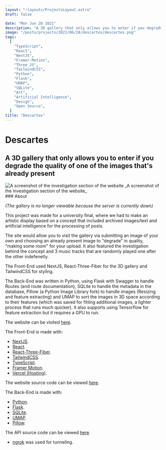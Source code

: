 ```yaml
---
layout: "~layouts/ProjectsLayout.astro"
draft: false

date: "Mon Jun 28 2021"
description: "A 3D gallery that only allows you to enter if you degrade the quality of one of the images that's already present."
image: "/posts/projects/2021/06/28/descartes/descartes.png"
tags:
  [
    "TypeScript",
    "React",
    "NextJS",
    "Framer-Motion",
    "Three JS",
    "TailwindCSS",
    "Python",
    "Flask",
    "UMAP",
    "SQLite",
    "Art",
    "Artificial Intelligence",
    "Design",
    "Open Source",
  ]
title: "Descartes"
---
```





# Descartes

## A 3D gallery that only allows you to enter if you degrade the quality of one of the images that's already present

<SmartLink class="block" href="https://descartes.vercel.app/">
  <Image
    src={mainImage}
    alt="A screenshot of the investigation section of the website"
  />
</SmartLink>
_A screenshot of the investigation section of the website_

<div id="content">
  ### About

_(The gallery is no longer viewable because the server is currently down)_

This project was made for a university final, where we had to make an artistic display based on a concept that included archived images/text and artificial intelligence for the processing of posts.

The site would allow you to visit the gallery via submitting an image of your own and choosing an already present image to "degrade" in quality, "making some room" for your upload.
It also featured the investigation behind the concept and 3 music tracks that are randomly played one after the other indefenetly.

The Front-End used NextJS, React-Three-Fiber for the 3D gallery and TailwindCSS for styling.

The Back-End was written in Python, using Flask with Swagger to handle Routes (and route documentation), SQLite to handle the metadata in the database, Pillow (a Python Image Library fork) to handle images (Resizing and feature extracting) and UMAP to sort the images in 3D space according to their features (which was saved for fitting additional images, a lighter process that runs much quicker).
It also supports using Tensorflow for feature extraction but it requires a GPU to run.

The website can be visited [here](https://descartes.vercel.app/).

The Front-End is made with:

- [NextJS](https://nextjs.org).
- [React](https://reactjs.org).
- [React-Three-Fiber](https://docs.pmnd.rs/react-three-fiber/getting-started/introduction).
- [TailwindCSS](https://tailwindcss.com/).
- [TypeScript](https://typescriptlang.org/).
- [Framer Motion](https://www.framer.com/docs/).
- [Vercel (Hosting)](https://vercel.com/).

The website source code can be viewed [here](https://github.com/royeden/descartes).

The Back-End is made with:

- [Python](https://python.org).
- [Flask](https://flask.palletsprojects.com/en/2.2.x/).
- [SQLite](https://www.sqlite.org/index.html).
- [UMAP](https://umap-learn.readthedocs.io/en/latest/).
- [Pillow](https://pillow.readthedocs.io/en/stable/).

The API source code can be viewed [here](https://github.com/royeden/descartes-api).

- [ngrok](https://ngrok.com/) was used for tunneling.

</div>
